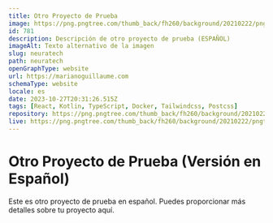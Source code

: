 ```yaml
---
title: Otro Proyecto de Prueba
image: https://png.pngtree.com/thumb_back/fh260/background/20210222/pngtree-line-business-orange-background-image_564081.jpg
id: 781
description: Descripción de otro proyecto de prueba (ESPAÑOL)
imageAlt: Texto alternativo de la imagen
slug: neuratech
path: neuratech
openGraphType: website
url: https://marianoguillaume.com
schemaType: website
locale: es
date: 2023-10-27T20:31:26.515Z
tags: [React, Kotlin, TypeScript, Docker, Tailwindcss, Postcss]
repository: https://png.pngtree.com/thumb_back/fh260/background/20210222/pngtree-line-business-orange-background-image_564081.jpg
live: https://png.pngtree.com/thumb_back/fh260/background/20210222/pngtree-line-business-orange-background-image_564081.jpg
---
```


# Otro Proyecto de Prueba (Versión en Español)

Este es otro proyecto de prueba en español. Puedes proporcionar más detalles sobre tu proyecto aquí.
